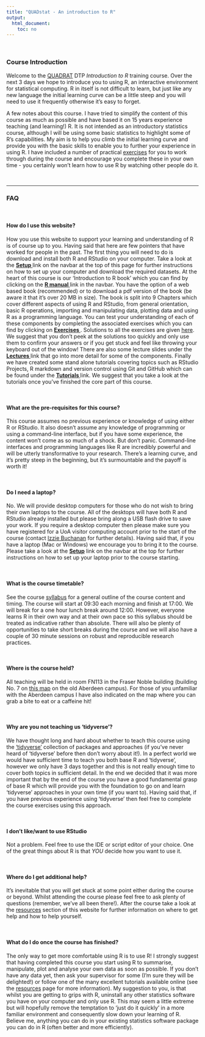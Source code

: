 ```yaml
---
title: "QUADstat - An introduction to R"
output: 
  html_document:
    toc: no
---
```


\  

### Course Introduction

Welcome to the [QUADRAT](https://www.quadrat.ac.uk/){target='_blank'} DTP _Introduction to R_ training course. Over the next 3 days we hope to introduce you to using R, an interactive environment for statistical computing. R in itself is not difficult to learn, but just like any new language the initial learning curve can be a little steep and you will need to use it frequently otherwise it’s easy to forget. 

A few notes about this course. I have tried to simplify the content of this course as much as possible and have based it on 15 years experience teaching (and learning!) R. It is not intended as an introductory statistics course, although I will be using some basic statistics to highlight some of R’s capabilities. My aim is to help you climb the initial learning curve and provide you with the basic skills to enable you to further your experience in using R. I have included a number of practical [exercises](exercises.html) for you to work through during the course and encourage you complete these in your own time - you certainly won’t learn how to use R by watching other people do it. 

\  

----

### FAQ

\  

#### How do I use this website?
How you use this website to support your learning and understanding of R is of course up to you. Having said that here are few pointers that have worked for people in the past. The first thing you will need to do is download and install both R and RStudio on your computer. Take a look at the **[Setup <i class="fa fa-cog" aria-hidden="true"></i>](setup.html)** link on the navbar at the top of this page for further instructions on how to set up your computer and download the required datasets. At the heart of this course is our 'Introduction to R book' which you can find by clicking on the **[R manual <i class="fa fa-book" aria-hidden="true"></i>](R_manual_2020.pdf)** link in the navbar. You have the option of a web based book (recommended) or to download a pdf version of the book (be aware it that it's over 20 MB in size). The book is split into 9 Chapters which cover different aspects of using R and RStudio, from general orientation, basic R operations, importing and manipulating data, plotting data and using R as a programming language. You can test your understanding of each of these components by completing the associated exercises which you can find by clicking on **[Exercises <i class="fa fa-book" aria-hidden="true"></i>](exercises.html)**. Solutions to all the exercises are given [here](exercise_solutions.html). We suggest that you don't peek at the solutions too quickly and only use them to confirm your answers or if you get stuck and feel like throwing your keyboard out of the window! There are also some lecture slides under the **[Lectures <i class="fa fa-university" aria-hidden="true"></i>](lectures.html)** link that go into more detail for some of the components. Finally we have created some stand alone tutorials covering topics such as RStudio Projects, R markdown and version control using Git and GitHub which can be found under the **[Tutorials <i class="fa fa-desktop" aria-hidden="true"></i>](Tutorials.html)** link. We suggest that you take a look at the tutorials once you've finished the core part of this course.

\ 

#### What are the pre-requisites for this course?
This course assumes no previous experience or knowledge of using either R or RStudio. It also doesn't assume any knowledge of programming or using a command-line interface, but if you have some experience, the content won’t come as so much of a shock. But don’t panic. Command-line interfaces and programming languages like R are incredibly powerful and will be utterly transformative to your research. There’s a learning curve, and it’s pretty steep in the beginning, but it’s surmountable and the payoff is worth it!

\  

#### Do I need a laptop?
No. We will provide desktop computers for those who do not wish to bring their own laptops to the course. All of the desktops will have both R and RStudio already installed but please bring along a USB flash drive to save your work. If you require a desktop computer then please make sure you have registered for a UoA visitor computing account prior to the start of the course (contact [Izzie Buchanan](People.html) for further details). Having said that, if you have a laptop (Mac or Windows) we encourage you to bring it to the course. Please take a look at the **[Setup<i class="fa fa-cog" aria-hidden="true"></i>](setup.html)** link on the navbar at the top for further instructions on how to set up your laptop prior to the course starting.

\  

#### What is the course timetable?
See the course [syllabus](syllabus.html) for a general outline of the course content and timing. The course will start at 09:30 each morning and finish at 17:00. We will break for a one hour lunch break around 12:00. However, everyone learns R in their own way and at their own pace so this syllabus should be treated as indicative rather than absolute. There will also be plenty of opportunities to take short breaks during the course and we will also have a couple of 30 minute sessions on robust and reproducible research practices.  

\  

#### Where is the course held?
All teaching will be held in room FN113 in the Fraser Noble building (building No. 7 on [this map](images/uoa_map.png) on the old Aberdeen campus). For those of you unfamiliar with the Aberdeen campus I have also indicated on the map where you can grab a bite to eat or a caffeine hit!

\  

#### Why are you not teaching us 'tidyverse'?
We have thought long and hard about whether to teach this course using the ['tidyverse'](https://www.tidyverse.org/){target='_blank'} collection of packages and approaches (if you've never heard of 'tidyverse' before then don't worry about it!). In a perfect world we would have sufficient time to teach you both base R and 'tidyverse', however we only have 3 days together and this is not really enough time to cover both topics in sufficient detail. In the end we decided that it was more important that by the end of the course you have a good fundamental grasp of base R which will provide you with the foundation to go on and learn 'tidyverse' approaches in your own time (if you want to). Having said that, if you have previous experience using 'tidyverse' then feel free to complete the course exercises using this approach. 

\  

#### I don't like/want to use RStudio
Not a problem. Feel free to use the IDE or script editor of your choice. One of the great things about R is that *YOU* decide how you want to use it. 

\  

#### Where do I get additional help?
It's inevitable that you will get stuck at some point either during the course or beyond. Whilst attending the course please feel free to ask plenty of questions (remember, we've all been there!). After the course take a look at the [resources](resources.html) section of this website for further information on where to get help and how to help yourself.    

\  

#### What do I do once the course has finished?
The only way to get more comfortable using R is to use R! I strongly suggest that having completed this course you start using R to summarise, manipulate, plot and analyse your own data as soon as possible. If you don't have any data yet, then ask your supervisor for some (I'm sure they will be delighted!) or follow one of the many excellent tutorials available online (see the [resources](resources.html) page for more information). My suggestion to you, is that whilst you are getting to grips with R, uninstall any other statistics software you have on your computer and only use R. This may seem a little extreme but will hopefully remove the temptation to ‘just do it quickly’ in a more familiar environment and consequently slow down your learning of R. Believe me, anything you can do in your existing statistics software package you can do in R (often better and more efficiently).
